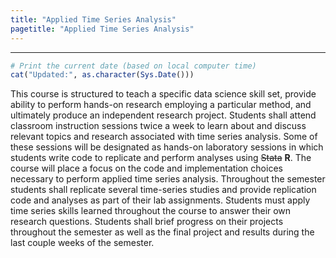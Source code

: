 ```yaml
---
title: "Applied Time Series Analysis"
pagetitle: "Applied Time Series Analysis"
---
```


***

```r
# Print the current date (based on local computer time)
cat("Updated:", as.character(Sys.Date()))
```

This course is structured to teach a specific data science skill set, provide ability to perform hands-on research employing a particular method, and ultimately produce an independent research project.
Students shall attend classroom instruction sessions twice a week to learn about and discuss relevant topics and research associated with time series analysis.
Some of these sessions will be designated as hands-on laboratory sessions in which students write code to replicate and perform analyses using ~~Stata~~ __R__.
The course will place a focus on the code and implementation choices necessary to perform applied time series analysis.
Throughout the semester students shall replicate several time-series studies and provide replication code and analyses as part of their lab assignments.
Students must apply time series skills learned throughout the course to answer their own research questions.
Students shall brief progress on their projects throughout the semester as well as the final project and results during the last couple weeks of the semester.
